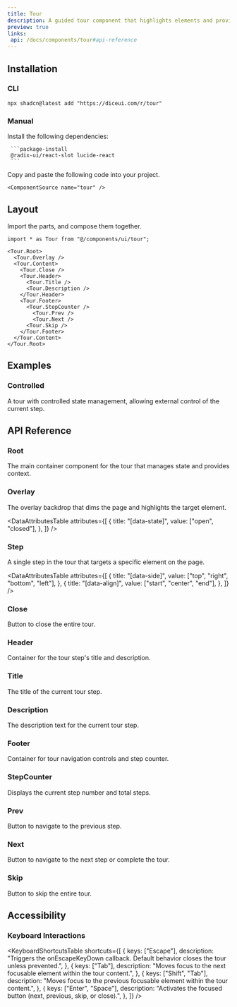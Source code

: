 ```yaml
---
title: Tour
description: A guided tour component that highlights elements and provides step-by-step instructions to help users learn about your application.
preview: true
links:
 api: /docs/components/tour#api-reference
---
```


<ComponentTabs name="tour-demo" />

## Installation

### CLI

```package-install
npx shadcn@latest add "https://diceui.com/r/tour"

```

### Manual

<Steps>
  <Step>
     Install the following dependencies:

     ```package-install
     @radix-ui/react-slot lucide-react
     ```
  </Step>
  <Step>
    Copy and paste the following code into your project.

    <ComponentSource name="tour" />
  </Step>
</Steps>

## Layout

Import the parts, and compose them together.

```tsx
import * as Tour from "@/components/ui/tour";

<Tour.Root>
  <Tour.Overlay />
  <Tour.Content>
    <Tour.Close />
    <Tour.Header>
      <Tour.Title />
      <Tour.Description />
    </Tour.Header>
    <Tour.Footer>
      <Tour.StepCounter />
        <Tour.Prev />
        <Tour.Next />
      <Tour.Skip />
    </Tour.Footer>
  </Tour.Content>
</Tour.Root>
```

## Examples

### Controlled

A tour with controlled state management, allowing external control of the current step.

<ComponentTabs name="tour-controlled-demo" scalePreview />

## API Reference

### Root

The main container component for the tour that manages state and provides context.

<AutoTypeTable
  path="./types/docs/tour.ts"
  name="RootProps"
/>


### Overlay

The overlay backdrop that dims the page and highlights the target element.

<AutoTypeTable
  path="./types/docs/tour.ts"
  name="OverlayProps"
/>

<DataAttributesTable
  attributes={[
    {
      title: "[data-state]",
      value: ["open", "closed"],
    },
  ]}
/>

### Step

A single step in the tour that targets a specific element on the page.

<AutoTypeTable
  path="./types/docs/tour.ts"
  name="StepProps"
/>

<DataAttributesTable
  attributes={[
    {
      title: "[data-side]",
      value: ["top", "right", "bottom", "left"],
    },
    {
      title: "[data-align]",
      value: ["start", "center", "end"],
    },
  ]}
/>

### Close

Button to close the entire tour.

<AutoTypeTable
  path="./types/docs/tour.ts"
  name="CloseProps"
/>

### Header

Container for the tour step's title and description.

<AutoTypeTable
  path="./types/docs/tour.ts"
  name="HeaderProps"
/>

### Title

The title of the current tour step.

<AutoTypeTable
  path="./types/docs/tour.ts"
  name="TitleProps"
/>

### Description

The description text for the current tour step.

<AutoTypeTable
  path="./types/docs/tour.ts"
  name="DescriptionProps"
/>

### Footer

Container for tour navigation controls and step counter.

<AutoTypeTable
  path="./types/docs/tour.ts"
  name="FooterProps"
/>

### StepCounter

Displays the current step number and total steps.

<AutoTypeTable
  path="./types/docs/tour.ts"
  name="StepCounterProps"
/>

### Prev

Button to navigate to the previous step.

<AutoTypeTable
  path="./types/docs/tour.ts"
  name="PrevProps"
/>

### Next

Button to navigate to the next step or complete the tour.

<AutoTypeTable
  path="./types/docs/tour.ts"
  name="NextProps"
/>

### Skip

Button to skip the entire tour.

<AutoTypeTable
  path="./types/docs/tour.ts"
  name="SkipProps"
/>

## Accessibility

### Keyboard Interactions

<KeyboardShortcutsTable
  shortcuts={[
    {
      keys: ["Escape"],
      description: "Triggers the onEscapeKeyDown callback. Default behavior closes the tour unless prevented.",
    },
    {
      keys: ["Tab"],
      description: "Moves focus to the next focusable element within the tour content.",
    },
    {
      keys: ["Shift", "Tab"],
      description: "Moves focus to the previous focusable element within the tour content.",
    },
    {
      keys: ["Enter", "Space"],
      description: "Activates the focused button (next, previous, skip, or close).",
    },
  ]}
/>
